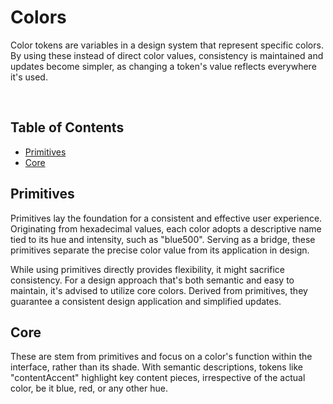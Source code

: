 

<Meta title="Tokens/Colors" />

# Colors

Color tokens are variables in a design system that represent specific colors. By using these instead of direct color values, consistency is maintained and updates become simpler, as changing a token's value reflects everywhere it's used.

<br />

## Table of Contents

-   [Primitives](#primitives)
-   [Core](#core)

## Primitives

Primitives lay the foundation for a consistent and effective user experience. Originating from hexadecimal values, each color adopts a descriptive name tied to its hue and intensity, such as "blue500". Serving as a bridge, these primitives separate the precise color value from its application in design.

While using primitives directly provides flexibility, it might sacrifice consistency. For a design approach that's both semantic and easy to maintain, it's advised to utilize core colors. Derived from primitives, they guarantee a consistent design application and simplified updates.

<ColorsGrid type="base" />

## Core

These are stem from primitives and focus on a color's function within the interface, rather than its shade. With semantic descriptions, tokens like "contentAccent" highlight key content pieces, irrespective of the actual color, be it blue, red, or any other hue.

<ColorsGrid type="core" />
